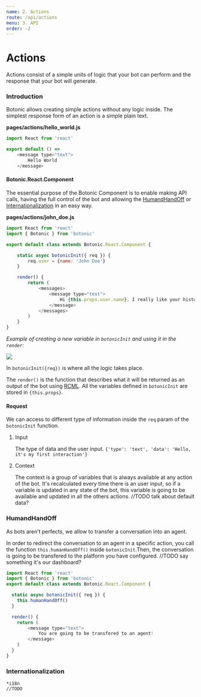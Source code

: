 ```yaml
---
name: 2. Actions
route: /api/actions
menu: 3. API
order: -2
---
```


# Actions

Actions consist of a simple units of logic that your bot can perform and the response that your bot will generate.

### Introduction

Botonic allows creating simple actions without any logic inside. The simplest response form of an action is a simple plain text.

**pages/actions/hello_world.js**

```javascript
import React from 'react'

export default () =>
    <message type="text">
        Hello World
    </message>
```

#### Botonic.React.Component

The essential purpose of the Botonic Component is to enable making API calls, having the full control of the bot and allowing the [HumandHandOff](#humandhandoff) or [Internationalization](#internationalization) in an easy way.

**pages/actions/john_doe.js**

```javascript
import React from 'react'
import { Botonic } from 'botonic'

export default class extends Botonic.React.Component {

	static async botonicInit({ req }) {
		req.user = {name: 'John Doe'}
  	}

	render() {
	    return (
	        <messages>
	            <message type="text">
	            	Hi {this.props.user.name}, I really like your history!
	            </message>
	        </messages>
	    )
	}
}
```
*Example of creating a new variable in `botonicInit` and using it in the `render`:*

![](https://botonic-doc-static.netlify.com/images/john_doe.png)

In `botonicInit({req})` is where all the logic takes place.

The `render()` is the function that describes what it will be returned as an output of the bot using [RCML](/api/rich-conversational-markup-language). All the variables defined in `botonicInit` are stored in `{this.props}`.

#### Request

We can access to different type of information inside the `req` param of the `botonicInit` function.

1. Input
	
	The type of data and the user input.
	`{'type': 'text', 'data': 'Hello, it's my first interaction'}`

2. Context

	The context is a group of variables that is always available at any action of the bot. It's recalculated every time there is an user input, so if a variable is updated in any state of the bot, this variable is going to be available and updated in all the others actions.
	//TODO talk about default data?

### HumandHandOff

As bots aren’t perfects, we allow to transfer a conversation into an agent.

In order to redirect the conversation to an agent in a specific action, you call the function `this.humanHandOff()` inside `botonicInit`.Then, the conversation is going to be transfered to the platform you have configured.
//TODO say something it's our dashboard?

```javascript
import React from 'react'
import { Botonic } from 'botonic'
export default class extends Botonic.React.Component {

  static async botonicInit({ req }) {
    this.humanHandOff()
  }

  render() {
    return (
        <message type="text">
        	You are going to be transfered to an agent!
        </message>
    )
  }
}
```

### Internationalization
	*i18n
	//TODO
